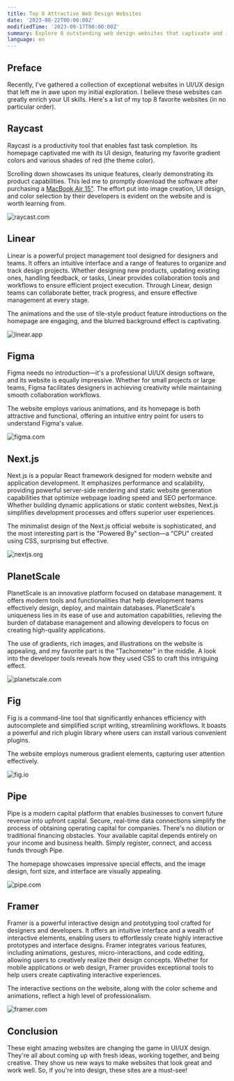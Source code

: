 ```yaml
---
title: Top 8 Attractive Web Design Websites
date: '2023-08-22T00:00:00Z'
modifiedTime: '2023-09-17T00:00:00Z'
summary: Explore 8 outstanding web design websites that captivate and inspire. Elevate your design game with these top-notch platforms.
language: en
---
```


## Preface

Recently, I've gathered a collection of exceptional websites in UI/UX design that left me in awe upon my initial exploration. I believe these websites can greatly enrich your UI skills. Here's a list of my top 8 favorite websites (in no particular order).

## Raycast

Raycast is a productivity tool that enables fast task completion. Its homepage captivated me with its UI design, featuring my favorite gradient colors and various shades of red (the theme color).

Scrolling down showcases its unique features, clearly demonstrating its product capabilities. This led me to promptly download the software after purchasing a [MacBook Air 15"](/uses). The effort put into image creation, UI design, and color selection by their developers is evident on the website and is worth learning from.

<Image
  src='/images/blog/top-8-attractive-web-design-websites/raycast-com.png'
  width={1920}
  height={1024}
  alt='raycast.com'
/>

<LinkCard href='https://raycast.com' hostname='raycast.com' title='Raycast' />

## Linear

Linear is a powerful project management tool designed for designers and teams. It offers an intuitive interface and a range of features to organize and track design projects. Whether designing new products, updating existing ones, handling feedback, or tasks, Linear provides collaboration tools and workflows to ensure efficient project execution. Through Linear, design teams can collaborate better, track progress, and ensure effective management at every stage.

The animations and the use of tile-style product feature introductions on the homepage are engaging, and the blurred background effect is captivating.

<Image
  src='/images/blog/top-8-attractive-web-design-websites/linear-app.png'
  width={1920}
  height={1024}
  alt='linear.app'
/>

<LinkCard href='https://linear.app' hostname='linear.app' title='Linear' />

## Figma

Figma needs no introduction—it's a professional UI/UX design software, and its website is equally impressive. Whether for small projects or large teams, Figma facilitates designers in achieving creativity while maintaining smooth collaboration workflows.

The website employs various animations, and its homepage is both attractive and functional, offering an intuitive entry point for users to understand Figma's value.

<Image
  src='/images/blog/top-8-attractive-web-design-websites/figma-com.png'
  width={1920}
  height={1024}
  alt='figma.com'
/>

<LinkCard href='https://figma.com' hostname='figma.com' title='Figma' />

## Next.js

Next.js is a popular React framework designed for modern website and application development. It emphasizes performance and scalability, providing powerful server-side rendering and static website generation capabilities that optimize webpage loading speed and SEO performance. Whether building dynamic applications or static content websites, Next.js simplifies development processes and offers superior user experiences.

The minimalist design of the Next.js official website is sophisticated, and the most interesting part is the "Powered By" section—a "CPU" created using CSS, surprising but effective.

<Image
  src='/images/blog/top-8-attractive-web-design-websites/nextjs-org.png'
  width={1920}
  height={1024}
  alt='nextjs.org'
/>

<LinkCard href='https://nextjs.org' hostname='nextjs.org' title='Nextjs' />

## PlanetScale

PlanetScale is an innovative platform focused on database management. It offers modern tools and functionalities that help development teams effectively design, deploy, and maintain databases. PlanetScale's uniqueness lies in its ease of use and automation capabilities, relieving the burden of database management and allowing developers to focus on creating high-quality applications.

The use of gradients, rich images, and illustrations on the website is appealing, and my favorite part is the "Tachometer" in the middle. A look into the developer tools reveals how they used CSS to craft this intriguing effect.

<Image
  src='/images/blog/top-8-attractive-web-design-websites/planetscale-com.png'
  width={1920}
  height={1024}
  alt='planetscale.com'
/>

<LinkCard href='https://planetscale.com' hostname='planetscale.com' title='PlanetScale' />

## Fig

Fig is a command-line tool that significantly enhances efficiency with autocomplete and simplified script writing, streamlining workflows. It boasts a powerful and rich plugin library where users can install various convenient plugins.

The website employs numerous gradient elements, capturing user attention effectively.

<Image
  src='/images/blog/top-8-attractive-web-design-websites/fig-io.png'
  width={1920}
  height={1024}
  alt='fig.io'
/>

<LinkCard href='https://fig.io' hostname='fig.io' title='Fig' />

## Pipe

Pipe is a modern capital platform that enables businesses to convert future revenue into upfront capital. Secure, real-time data connections simplify the process of obtaining operating capital for companies. There's no dilution or traditional financing obstacles. Your available capital depends entirely on your income and business health. Simply register, connect, and access funds through Pipe.

The homepage showcases impressive special effects, and the image design, font size, and interface are visually appealing.

<Image
  src='/images/blog/top-8-attractive-web-design-websites/pipe-com.png'
  width={1920}
  height={1024}
  alt='pipe.com'
/>

<LinkCard href='https://pipe.com' hostname='pipe.com' title='Pipe' />

## Framer

Framer is a powerful interactive design and prototyping tool crafted for designers and developers. It offers an intuitive interface and a wealth of interactive elements, enabling users to effortlessly create highly interactive prototypes and interface designs. Framer integrates various features, including animations, gestures, micro-interactions, and code editing, allowing users to creatively realize their design concepts. Whether for mobile applications or web design, Framer provides exceptional tools to help users create captivating interactive experiences.

The interactive sections on the website, along with the color scheme and animations, reflect a high level of professionalism.

<Image
  src='/images/blog/top-8-attractive-web-design-websites/framer-com.png'
  width={1920}
  height={1024}
  alt='framer.com'
/>

<LinkCard href='https://framer.com' hostname='framer.com' title='Framer' />

## Conclusion

These eight amazing websites are changing the game in UI/UX design. They're all about coming up with fresh ideas, working together, and being creative. They show us new ways to make websites that look great and work well. So, if you're into design, these sites are a must-see!
